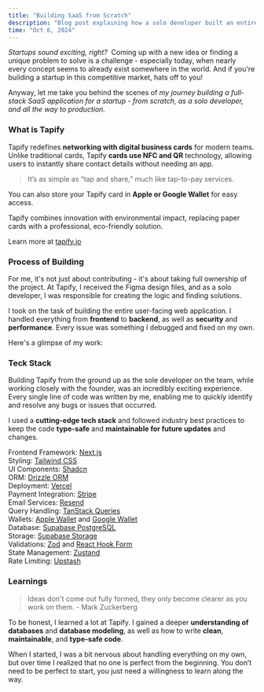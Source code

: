 ```yaml
---
title: "Building SaaS from Scratch"
description: "Blog post explaining how a solo developer built an entire SaaS application from scratch, which is now live in production and used by thousands of monthly active users."
time: "Oct 6, 2024"
---
```


_Startups sound exciting, right?_&nbsp; Coming up with a new idea or finding a unique problem to solve is a challenge - especially today, when nearly every concept seems to already exist somewhere in the world. And if you're building a startup in this competitive market, hats off to you!

Anyway, let me take you behind the scenes of _my journey building a full-stack SaaS application for a startup - from scratch, as a solo developer, and all the way to production._&nbsp;

### What is Tapify

Tapify redefines **networking with digital business cards** for modern teams. Unlike traditional cards, Tapify **cards use NFC and QR** technology, allowing users to instantly share contact details without needing an app.

> It’s as simple as “tap and share,” much like tap-to-pay services.

You can also store your Tapify card in **Apple or Google Wallet** for easy access.

Tapify combines innovation with environmental impact, replacing paper cards with a professional, eco-friendly solution.

Learn more at [tapify.io](https://tapify.io/?ref=sujjeee.com)

### Process of Building

For me, it's not just about contributing - it's about taking full ownership of the project. At Tapify, I received the Figma design files, and as a solo developer, I was responsible for creating the logic and finding solutions.

I took on the task of building the entire user-facing web application. I handled everything from **frontend** to **backend**, as well as **security** and **performance**. Every issue was something I debugged and fixed on my own.

Here's a glimpse of my work:

<ImageCarousel />

### Teck Stack

Building Tapify from the ground up as the sole developer on the team, while working closely with the founder, was an incredibly exciting experience. Every single line of code was written by me, enabling me to quickly identify and resolve any bugs or issues that occurred.

I used a **cutting-edge tech stack** and followed industry best practices to keep the code **type-safe** and **maintainable for future updates** and changes.

Frontend Framework: [Next.js](https://nextjs.org/?ref=sujjeee.com) <br/>
Styling: [Tailwind CSS](https://tailwindcss.com/?ref=sujjeee.com)<br/>
UI Components: [Shadcn](https://ui.shadcn.com/?ref=sujjeee.com)<br/>
ORM: [Drizzle ORM](https://orm.drizzle.team/?ref=sujjeee.com)<br/>
Deployment: [Vercel](https://vercel.com/?ref=sujjeee.com)<br/>
Payment Integration: [Stripe](https://stripe.com/?ref=sujjeee.com)<br/>
Email Services: [Resend](https://resend.com/?ref=sujjeee.com)<br/>
Query Handling: [TanStack Queries](https://tanstack.com/query/?ref=sujjeee.com)<br/>
Wallets: [Apple Wallet](https://developer.apple.com/apple-wallet/?ref=sujjeee.com) and [Google Wallet](https://developers.google.com/pay/?ref=sujjeee.com)<br/>
Database: [Supabase PostgreSQL](https://supabase.com/?ref=sujjeee.com)<br/>
Storage: [Supabase Storage](https://supabase.com/docs/guides/storage/?ref=sujjeee.com)<br/>
Validations: [Zod](https://zod.dev/?ref=sujjeee.com) and [React Hook Form](https://react-hook-form.com/?ref=sujjeee.com)<br/>
State Management: [Zustand](https://zustand-demo.pmnd.rs/?ref=sujjeee.com)<br/>
Rate Limiting: [Upstash](https://upstash.com/?ref=sujjeee.com)<br/>

### Learnings

> Ideas don't come out fully formed, they only become clearer as you work on them. - Mark Zuckerberg

To be honest, I learned a lot at Tapify. I gained a deeper **understanding of databases** and **database modeling**, as well as how to write **clean**, **maintainable**, and **type-safe code**.

When I started, I was a bit nervous about handling everything on my own, but over time I realized that no one is perfect from the beginning. You don’t need to be perfect to start, you just need a willingness to learn along the way.
